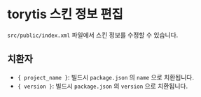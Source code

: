 # torytis 스킨 정보 편집

`src/public/index.xml` 파일에서 스킨 정보를 수정할 수 있습니다.

## 치환자

- `{ project_name }`: 빌드시 `package.json` 의 `name` 으로 치환됩니다.
- `{ version }`: 빌드시 `package.json` 의 `version` 으로 치환됩니다.
